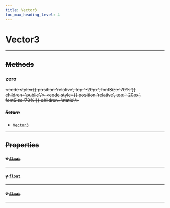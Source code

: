 ```yaml
---
title: Vector3
toc_max_heading_level: 4
---
```


# Vector3 <s generated />

<hr class="solid" />  <s generated />

## Methods <s generated />

### zero <s generated />

<s childtag /> <code style={{ position:'relative', top:'-20px', fontSize:'70%'}} children='public'/> <code style={{ position:'relative', top:'-20px', fontSize:'70%'}} children='static'/> <s generated />

##### Return <s generated />

- [`Vector3`]( vector3) <s generated />

<hr class="solid" />  <s generated />

## Properties <s generated />

#### x [`float`]( https://docs.python.org/3.9/library/stdtypes.html?highlight=int#numeric-types-int-float-complex) <s generated />

<hr class="solid" />  <s generated />

#### y [`float`]( https://docs.python.org/3.9/library/stdtypes.html?highlight=int#numeric-types-int-float-complex) <s generated />

<hr class="solid" />  <s generated />

#### z [`float`]( https://docs.python.org/3.9/library/stdtypes.html?highlight=int#numeric-types-int-float-complex) <s generated />

<hr class="solid" />  <s generated />
